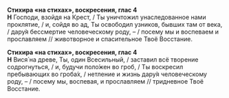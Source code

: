 **Стихира «на стихах», воскресения, глас 4**  
**Н** Господи, взойдя на Крест, / Ты уничтожил унаследованное нами проклятие, / и, сойдя во ад, Ты освободил узников, бывших там от века, / дару́я бессмертие человеческому роду, – / посему мы и воспеваем и прославляем // животворное и спасительное Твоё Восстание.

**Стихира «на стихах», воскресения, глас 4**  
**Н** Вися́ на древе, Ты, один Всесильный, / заставил всё творение содрогнуться, / и, будучи поло́жен во гроб, / Ты воскресил пребывающих во гроба́х, / нетление и жизнь дару́я человеческому роду, – / посему мы, воспевая, и прославляем // тридневное Твоё Восстание.
